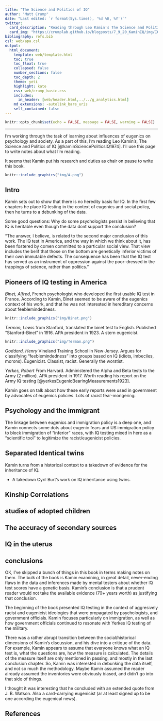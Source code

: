 ```yaml
---
title: "The Science and Politics of IQ"
author: "Matt Crump"
date: "Last edited: `r format(Sys.time(), '%d %B, %Y')`"
twitter:
  card_description: "Reading through Leo Kamin's The Science and Politics of IQ (1972), and taking notes here"
  card_img: "https://crumplab.github.io/blogposts/7_9_20_KaminIQ/img/IQ.png"
bibliography: refs.bib
csl: web/apa.csl
output: 
  html_document:
    template: web/template.html
    toc: true
    toc_float: true
    collapsed: false
    number_sections: false
    toc_depth: 2
    theme: yeti
    highlight: kate
    css: web/crump_basic.css
    includes:
      in_header: [web/header.html,../../g_analytics.html]
    md_extensions: -autolink_bare_uris
    self_contained: false
---
```


```r
knitr::opts_chunk$set(echo = FALSE, message = FALSE, warning = FALSE)
```

---

I'm working through the task of learning about influences of eugenics on psychology and society. As a part of this, I'm reading Leo Kamin's, The Science and Politics of IQ [@kaminSciencePoliticsIQ1974]. I'll use this page to write notes about what I'm reading.

It seems that Kamin put his research and duties as chair on pause to write this book.

```r
knitr::include_graphics("img/A.png")
```

## Intro

Kamin sets out to show that there is no heredity basis for IQ. In the first few chapters he place IQ testing in the context of eugenics and social policy, then he turns to a debunking of the data. 

Some good questions: Why do some psychologists persist in believing that IQ is heritable even though the data dont support the conclusion?

"The answer, I believe, is related to the second major conclusion of this work. The IQ test in America, and the way in which we think about it, has been fostered by comen committed to a particular social view. That view includes the belif that those on the bottom are genetically inferior victims of their own immutable defects. The consequence has been that the IQ test has served as an instrument of oppression against the poor--dressed in the trappings of science, rather than politics."

## Pioneers of IQ testing in America

*Binet, Alfred*, French psychologist who developed the first usable IQ test in France. According to Kamin, Binet seemed to be aware of the eugenics context of his work, and that he was not interested in hereditary concerns about feeblemindedness.

```r
knitr::include_graphics("img/Binet.png")
```

*Terman, Lewis* from Stanford, translated the binet test to English. Published "Stanford-Binet" in 1916. APA president in 1923. A stern eugenicist.

```r
knitr::include_graphics("img/Terman.png")
```

*Goddard, Henry* Vineland Training School in New Jersey. Argues for classifying "feeblemindedness" into groups based on IQ (idiots, imbeciles, morons). Eugenicist. Classist, racist. Generally the  worstist.

*Yerkes, Robert* From Harvard. Administered the Alpha and Beta tests to the Army (2 million). APA president in 1917. Worth reading his report on the Army IQ testing [@yerkesEugenicBearingMeasurements1923].

Kamin goes on talk about how these early reports were used in government by advocates of eugenics policies. Lots of racist fear-mongering.

## Psychology and the immigrant

The linkage between eugenics and immigration policy is a deep one, and Kamin connects some dots about eugenic fears and US immigration policy to block immigration of "inferior" races, with IQ testing mixed in here as a "scientific tool" to legitimize the racist/eugenicist policies.



## Separated Identical twins

Kamin turns from a historical context to a takedown of evidence for the inheritance of IQ.

- A takedown Cyril Burt's work on IQ inheritance using twins. 

## Kinship Correlations

## studies of adopted children

## The accuracy of secondary sources

## IQ in the uterus

## conclusions

OK, I've skipped a bunch of things in this book in terms making notes on them. The bulk of the book is Kamin examining, in great detail, never-ending flaws in the data and inferences made by mental testers about whether IQ test scores have a genetic basis. Kamin's conclusion is that a prudent reader would not take the available evidence (70+ years worth) as justifying that conclusion. 

The beginning of the book presented IQ testing in the context of aggresively racist and eugenicist ideologies that were propagated by psychologists, and government officials. Kamin focuses particularly on immigration, as well as how government officials continued to resonate with Yerkes IQ testing of the military.

There was a rather abrupt transition between the social/historical dimensions of Kamin's discussion, and his dive into a critique of the data. For example, Kamin appears to assume that everyone knows what an IQ test is, what the questions are, how the measure is calculated. The details of the measure itself are only mentioned in passing, and mostly in the last conclusion chapter. So, Kamin was interested in debunking the data itself, and not so much the methodology. Maybe Kamin assumed the reader already assumed the inventories were obviously biased, and didn't go into that side of things. 

I thought it was interesting that he concluded with an extended quote from J. B. Watson. Also a card-carrying eugenicist (ar at least signed up to be one according the eugenical news).




## References




